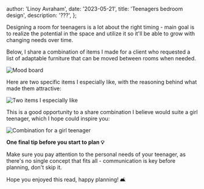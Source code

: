 
  author: 'Linoy Avraham',
  date: '2023-05-21',
  title: 'Teenagers bedroom design',
  description: '???',
};


Designing a room for teenagers is a lot about the right timing - main goal is to realize the potential in the space and utilize it so it'll be able to grow with changing needs over time.

Below, I share a combination of items I made for a client who requested a list of adaptable furniture that can be moved between rooms when needed.

<Image src={moodBoard} alt="Mood board" />

Here are two specific items I especially like, with the reasoning behind what made them attractive:

<Image src={moodBoardFadeout} alt="Two items I especially like" />

This is a good opportunity to a share combination I believe would suite a girl teenager, which I hope could inspire you:

<Image src={materials} alt="Combination for a girl teenager" />

**One final tip before you start to plan 💡**

Make sure you pay attention to the personal needs of your teenager, as there's no single concept that fits all - communication is key before planning, don't skip it.

Hope you enjoyed this read, happy planning! 🛋️